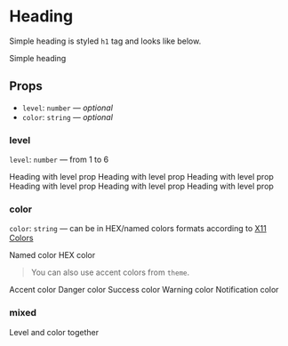 
<Meta title="Typography/Heading" component={Heading} />

# Heading

Simple heading is styled `h1` tag and looks like below.

<Preview>
  <Story name="simple">
    <Heading>Simple heading</Heading>
  </Story>
</Preview>

## Props

- `level`: `number` — _optional_
- `color`: `string` — _optional_

### level

`level`: `number` — from 1 to 6

<Preview>
  <Story name="levels">
    <Container>
      <Heading level="1">Heading with level prop</Heading>
      <Heading level="2">Heading with level prop</Heading>
      <Heading level="3">Heading with level prop</Heading>
      <Heading level="4">Heading with level prop</Heading>
      <Heading level="5">Heading with level prop</Heading>
      <Heading level="6">Heading with level prop</Heading>
    </Container>
  </Story>
</Preview>

### color

`color`: `string` — can be in HEX/named colors formats according to [X11 Colors](https://en.wikipedia.org/wiki/X11_color_names)

<Preview>
  <Story name="colors">
    <Container>
      <Heading color="palevioletred">Named color</Heading>
      <Heading color="#6495ED">HEX color</Heading>
    </Container>
  </Story>
</Preview>

> You can also use accent colors from `theme`.

<Preview>
  <Container>
    <Heading color="accent">Accent color</Heading>
    <Heading color="danger">Danger color</Heading>
    <Heading color="success">Success color</Heading>
    <Heading color="warning">Warning color</Heading>
    <Heading color="notification">Notification color</Heading>
  </Container>
</Preview>

### mixed

<Preview>
  <Story name="mixed">
    <Heading level="3" color="crimson">
      Level and color together
    </Heading>
  </Story>
</Preview>
